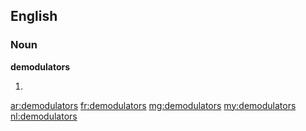 ==English==

===Noun===
'''demodulators'''

# {{plural of|demodulator}}

[[ar:demodulators]]
[[fr:demodulators]]
[[mg:demodulators]]
[[my:demodulators]]
[[nl:demodulators]]